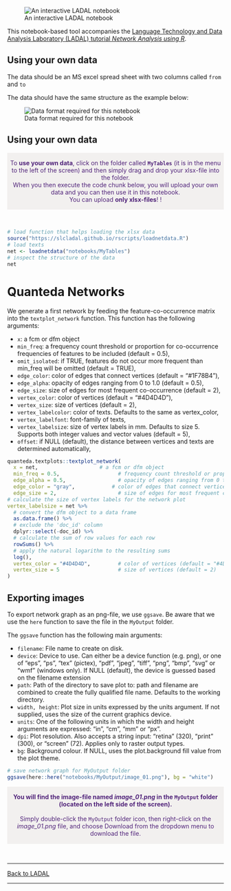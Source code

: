 
![An interactive LADAL notebook](https://slcladal.github.io/images/uq1.jpg)


This notebook-based tool accompanies the [Language Technology and Data Analysis Laboratory (LADAL) tutorial *Network Analysis using R*](https://ladal.edu.au/net.html). 

## Using your own data

The data should be an MS excel spread sheet with two columns called `from` and `to`

The data should have the same structure as the example below:

![Data format required for this notebook](https://slcladal.github.io/images/netdata.png)


## Using your own data

<div class="warning" style='padding:0.1em; background-color: rgba(215,209,204,.3); color:#51247a'>
<span>
<p style='margin-top:1em; text-align:center'>
To <b>use your own data</b>, click on the folder called <b>`MyTables`</b> (it is in the menu to the left of the screen) and then simply drag and drop your xlsx-file into the folder. <br>When you then execute the code chunk below, you will upload your own data and you can then use it in this notebook.<br>You can upload <b>only xlsx-files</b>! ! 
<br>
</p>
<p style='margin-left:1em;'>
</p></span>
</div>

<br>


```r
# load function that helps loading the xlsx data
source("https://slcladal.github.io/rscripts/loadnetdata.R")
# load texts
net <- loadnetdata("notebooks/MyTables")
# inspect the structure of the data
net
```


# Quanteda Networks 

We generate a first network by feeding the feature-co-occurrence matrix into the `textplot_network` function. This function has the following arguments: 

+ `x`: a fcm or dfm object  
+ `min_freq`: a frequency count threshold or proportion for co-occurrence frequencies of features to be included (default = 0.5),  
+ `omit_isolated`: if TRUE, features do not occur more frequent than min_freq will be omitted (default = TRUE),  
+ `edge_color`: color of edges that connect vertices (default = "#1F78B4"),
+ `edge_alpha`: opacity of edges ranging from 0 to 1.0 (default = 0.5),
+ `edge_size`: size of edges for most frequent co-occurrence (default = 2),
+ `vertex_color`: color of vertices (default = "#4D4D4D"),
+ `vertex_size`: size of vertices (default = 2),
+ `vertex_labelcolor`: color of texts. Defaults to the same as vertex_color,
+ `vertex_labelfont`: font-family of texts,
+ `vertex_labelsize`: size of vertex labels in mm. Defaults to size 5. Supports both integer values and vector values (default = 5),
+ `offset`: if NULL (default), the distance between vertices and texts are determined automatically,


```r
quanteda.textplots::textplot_network(
  x = net,                    # a fcm or dfm object
  min_freq = 0.5,                   # frequency count threshold or proportion for co-occurrence frequencies (default = 0.5)
  edge_alpha = 0.5,                 # opacity of edges ranging from 0 to 1.0 (default = 0.5)
  edge_color = "gray",            # color of edges that connect vertices (default = "#1F78B4")
  edge_size = 2,                    # size of edges for most frequent co-occurrence (default = 2)
# calculate the size of vertex labels for the network plot
vertex_labelsize = net %>%
  # convert the dfm object to a data frame
  as.data.frame() %>% 
  # exclude the 'doc_id' column
  dplyr::select(-doc_id) %>%
  # calculate the sum of row values for each row
  rowSums() %>%
  # apply the natural logarithm to the resulting sums
  log(),
  vertex_color = "#4D4D4D",         # color of vertices (default = "#4D4D4D")
  vertex_size = 5                   # size of vertices (default = 2)
)
```


## Exporting images

To export network graph as an png-file, we use `ggsave`. Be aware that we use the `here` function to save the file in the `MyOutput` folder.

The `ggsave` function has the following main arguments:

+ `filename`: File name to create on disk.    
+ `device`: Device to use. Can either be a device function (e.g. png), or one of "eps", "ps", "tex" (pictex), "pdf", "jpeg", "tiff", "png", "bmp", "svg" or "wmf" (windows only). If NULL (default), the device is guessed based on the filename extension  
+ `path`: Path of the directory to save plot to: path and filename are combined to create the fully qualified file name. Defaults to the working directory.  
+ `width, height`: Plot size in units expressed by the units argument. If not supplied, uses the size of the current graphics device.  
+ `units`: One of the following units in which the width and height arguments are expressed: "in", "cm", "mm" or "px".  
+ `dpi`: Plot resolution. Also accepts a string input: "retina" (320), "print" (300), or "screen" (72). Applies only to raster output types.  
+ `bg`: Background colour. If NULL, uses the plot.background fill value from the plot theme.  


```r
# save network graph for MyOutput folder
ggsave(here::here("notebooks/MyOutput/image_01.png"), bg = "white")
```

<div class="warning" style='padding:0.1em; background-color: rgba(215,209,204,.3); color:#51247a'>
<span>
<p style='margin-top:1em; text-align:center'>
<b>You will find the image-file named *image_01.png* in the `MyOutput` folder (located on the left side of the screen).</b> <br><br>Simply double-click the `MyOutput` folder icon, then right-click on the *image_01.png* file, and choose Download from the dropdown menu to download the file. <br>
</p>
<p style='margin-left:1em;'>
</p></span>
</div>

<br>


***

[Back to LADAL](https://ladal.edu.au/net.html)

***



